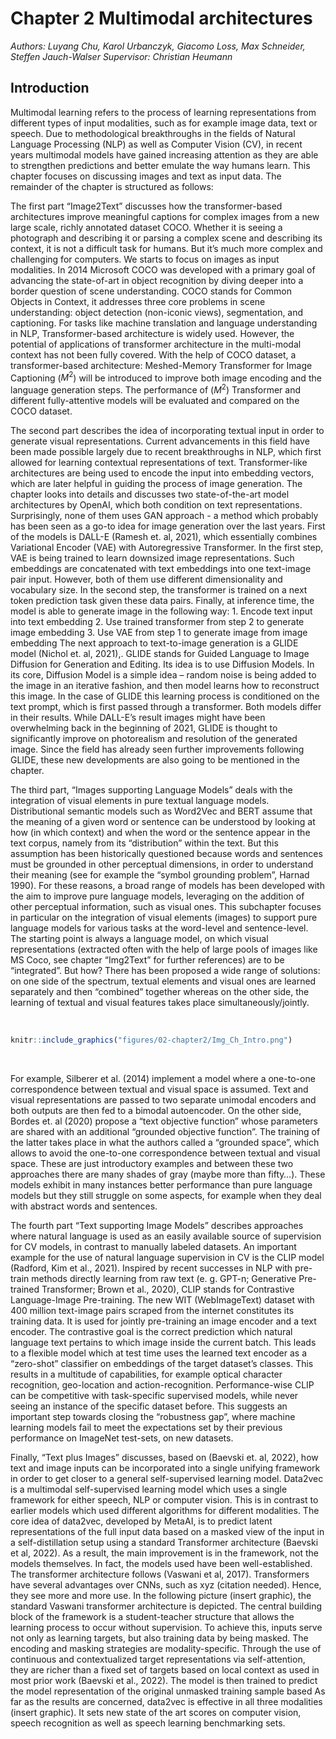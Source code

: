 # Chapter 2 Multimodal architectures 
*Authors: Luyang Chu, Karol Urbanczyk, Giacomo Loss, Max Schneider, Steffen Jauch-Walser*
*Supervisor: Christian Heumann*

## Introduction

Multimodal learning refers to the process of learning representations from different types of input modalities, such as for example image data, text or speech.
Due to methodological breakthroughs in the fields of Natural Language Processing (NLP) as well as Computer Vision (CV), in recent years multimodal models have gained increasing attention as they are able to strengthen predictions and better emulate the way humans learn.
This chapter focuses on discussing images and text as input data.
The remainder of the chapter is structured as follows: 

The first part “Image2Text” discusses how the transformer-based architectures improve meaningful captions for complex images from a new large scale,
richly annotated dataset COCO. 
Whether it is seeing a photograph and describing it or parsing a complex scene and describing its context, it is not a difficult task for humans.
But it’s much more complex and challenging for computers. We starts to focus on images as input modalities. 
In 2014 Microsoft COCO was developed with a primary goal of advancing the state-of-art in object recognition by diving deeper into a border question of scene understanding. 
COCO stands for Common Objects in Context, it addresses three core problems in scene understanding: object detection (non-iconic views), segmentation, and captioning. 
For tasks like machine translation and language understanding in NLP, Transformer-based architecture is widely used. 
However, the potential of applications of transformer architecture in the multi-modal context has not been fully covered. 
With the help of COCO dataset, a transformer-based architecture: Meshed-Memory Transformer for Image Captioning ($M^2$) will be introduced to improve both image encoding and the language generation steps. 
The performance of ($M^2$) Transformer and different fully-attentive models will be evaluated and compared on the COCO dataset.

The second part describes the idea of incorporating textual input in order to generate visual representations. Current advancements in this field have been made possible largely due to recent breakthroughs in NLP, which first allowed for learning contextual representations of text. Transformer-like architectures are being used to encode the input into embedding vectors, which are later helpful in guiding the process of image generation.
The chapter looks into details and discusses two state-of-the-art model architectures by OpenAI, which both condition on text representations. Surprisingly, none of them uses GAN approach - a method which probably has been seen as a go-to idea for image generation over the last years. 
First of the models is DALL-E (Ramesh et. al, 2021), which essentially combines Variational Encoder (VAE) with Autoregressive Transformer. In the first step, VAE is being trained to learn downsized image representations. Such embeddings are concatenated with text embeddings into one text-image pair input. However, both of them use different dimensionality and vocabulary size. In the second step, the transformer is trained on a next token prediction task given these data pairs. Finally, at inference time, the model is able to generate image in the following way:
1.	Encode text input into text embedding
2.	Use trained transformer from step 2 to generate image embedding
3.	Use VAE from step 1 to generate image from image embedding
The next approach to text-to-image generation is a GLIDE model (Nichol et. al, 2021),. GLIDE stands for Guided Language to Image Diffusion for Generation and Editing. Its idea is to use Diffusion Models. In its core, Diffusion Model is a simple idea – random noise is being added to the image in an iterative fashion, and then model learns how to reconstruct this image. In the case of GLIDE this learning process is conditioned on the text prompt, which is first passed through a transformer.
Both models differ in their results. While DALL-E’s result images might have been overwhelming back in the beginning of 2021, GLIDE is thought to significantly improve on photorealism and resolution of the generated image. Since the field has already seen further improvements following GLIDE, these new developments are also going to be mentioned in the chapter.

The third part, “Images supporting Language Models” deals with the integration of visual elements in pure textual language models.
Distributional semantic models such as Word2Vec and BERT assume that the meaning of a given word or sentence can be understood by looking at how (in which context) and when the word or the sentence appear in the text corpus, namely from its “distribution” within the text.
But this assumption has been historically questioned because words and sentences must be grounded in other perceptual dimensions, in order to understand their meaning (see for example the “symbol grounding problem”, Harnad 1990).
For these reasons, a broad range of models has been developed with the aim to improve pure language models, leveraging on the addition of other perceptual information, such as visual ones.
This subchapter focuses in particular on the integration of visual elements (images) to support pure language models for various tasks at the word-level and sentence-level.
The starting point is always a language model, on which visual representations (extracted often with the help of large pools of images like MS Coco, see chapter "Img2Text" for further references) are to be “integrated”.
But how?
There has been proposed a wide range of solutions: on one side of the spectrum, textual elements and visual ones are learned separately and then “combined” together whereas on the other side, the learning of textual and visual features takes place simultaneously/jointly. 

<br>
```r
knitr::include_graphics("figures/02-chapter2/Img_Ch_Intro.png")
```
<br>

For example, Silberer et al. (2014) implement a model where a one-to-one correspondence between textual and visual space is assumed.
Text and visual representations are passed to two separate unimodal encoders and both outputs are then fed to a bimodal autoencoder.
On the other side, Bordes et. al (2020) propose a “text objective function” whose parameters are shared with an additional “grounded objective function”.
The training of the latter takes place in what the authors called a “grounded space”, which allows to avoid the one-to-one correspondence between textual and visual space.
These are just introductory examples and between these two approaches there are many shades of gray (maybe more than fifty…).
These models exhibit in many instances better performance than pure language models but they still struggle on some aspects, for example when they deal with abstract words and sentences.

The fourth part “Text supporting Image Models” describes approaches where natural language is used as an easily available source of supervision for CV models, in contrast to manually labeled datasets.
An important example for the use of natural language supervision in CV is the CLIP model (Radford, Kim et al., 2021).
Inspired by recent successes in NLP with pre-train methods directly learning from raw text (e. g. GPT-n;  Generative Pre-trained Transformer; Brown et al., 2020), CLIP stands for Contrastive Language-Image Pre-training.
The new WIT (WebImageText) dataset with 400 million text-image pairs scraped from the internet constitutes its training data.
It is used for jointly pre-training an image encoder and a text encoder.
The contrastive goal is the correct prediction which natural language text pertains to which image inside the current batch.
This leads to a flexible model which at test time uses the learned text encoder as a “zero-shot” classifier on embeddings of the target dataset’s classes.
This results in a multitude of capabilities, for example optical character recognition, geo-location and action-recognition.
Performance-wise CLIP can be competitive with task-specific supervised models, while never seeing an instance of the specific dataset before.
This suggests an important step towards closing the “robustness gap”, where machine learning models fail to meet the expectations set by their previous performance on ImageNet test-sets, on new datasets.

Finally, “Text plus Images” discusses, based on (Baevski et. al, 2022), how text and image inputs can be incorporated into a single unifying framework in order to get closer to a general self-supervised learning model.
Data2vec is a multimodal self-supervised learning model which uses a single framework for either speech, NLP or computer vision.
This is in contrast to earlier models which used different algorithms for different modalities.
The core idea of data2vec, developed by MetaAI, is to predict latent representations of the full input data based on a masked view of the input in a self-distillation setup using a standard Transformer architecture (Baevski et al, 2022). As a result, the main improvement is in the framework, not the models themselves.
In fact, the models used have been well-established.
The transformer architecture follows (Vaswani et al, 2017).
Transformers have several advantages over CNNs, such as xyz (citation needed). Hence, they see more and more use.
In the following picture (insert graphic), the standard Vaswani transformer architecture is depicted.
The central building block of the framework is a student-teacher structure that allows the learning process to occur without supervision.
To achieve this, inputs serve not only as learning targets, but also training data by being masked. The encoding and masking strategies are modality-specific.
Through the use of continuous and contextualized target representations via self-attention, they are richer than a fixed set of targets based on local context as used in most prior work (Baevski et al., 2022).
The model is then trained to predict the model representation of the original unmasked training sample based
As far as the results are concerned, data2vec is effective in all three modalities (insert graphic).
It sets new state of the art scores on computer vision, speech recognition as well as speech learning benchmarking sets.
